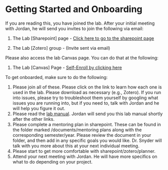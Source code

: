 # Getting Started and Onboarding {#onboarding}

If you are reading this, you have joined the lab. After your initial meeting with Jordan, he will send you invites to join the following via email:  

1. The Lab [Sharepoint] page - [Click here to go to the sharepoint page](https://rangersuwp.sharepoint.com/sites/NoNameLab)

2. The Lab [Zotero] group - (Invite sent via email)

Please also access the lab Canvas page. You can do that at the following:

1. The Lab [Canvas] Page - [Self-Enroll by clicking here](https://uwpks.instructure.com/enroll/PP8WFA)

To get onboarded, make sure to do the following:

1. Please join all of these. Please click on the link to learn how each one is used in the lab. Please download as necessary (e.g., Zotero). If you run into issues, please try to troubleshoot them yourself by googling what issues you are running into, but if you need to, talk with Jordan and he will help you figure it out.
2. Please read the [lab manual](https://bookdown.org/jordandanielsnyder/LabManual/). Jordan will send you this lab manual shortly after the other links.
3. Please complete a mentoring plan in sharepoint. These can be found in the folder marked /documents/mentoring plans along with the corresponding semester/year. Please review the document in your folder, and then add in any specific goals you would like. Dr. Snyder will talk with you more about this at your next individual meeting.
4. Please start to get more comfortable with sharepoint/zotero/[planner]{#PLANNER}.
5. Attend your next meeting with Jordan. He will have more specifics on what to do depending on your project.

